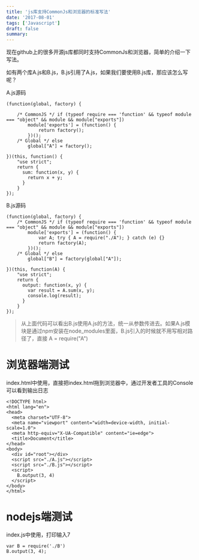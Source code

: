 ```yaml
---
title: 'js库支持CommonJs和浏览器的标准写法'
date: '2017-08-01'
tags: ['Javascript']
draft: false
summary: 
---
```


现在github上的很多开源js库都同时支持CommonJs和浏览器，简单的介绍一下写法。

如有两个库A.js和B.js，B.js引用了A.js，如果我们要使用B.js库，那应该怎么写呢？

A.js源码
```
(function(global, factory) {

    /* CommonJS */ if (typeof require === 'function' && typeof module === "object" && module && module["exports"])
        module['exports'] = (function() {
            return factory();
        })();
    /* Global */ else
        global["A"] = factory();

})(this, function() {
    "use strict";
    return {
      sum: function(x, y) {
        return x + y;
      }
    }
});
```

B.js源码
```
(function(global, factory) {
    /* CommonJS */ if (typeof require === 'function' && typeof module === "object" && module && module["exports"])
        module['exports'] = (function() {
            var A; try { A = require("./A"); } catch (e) {}
            return factory(A);
        })();
    /* Global */ else
        global["B"] = factory(global["A"]);

})(this, function(A) {
    "use strict";
    return {
      output: function(x, y) {
        var result = A.sum(x, y);
        console.log(result);
      }
    }
});
```
> 从上面代码可以看出B.js使用A.js的方法，统一从参数传进去。如果A.js模块是通过npm安装在node_modules里面，B.js引入的时候就不用写相对路径了，直接 A = require("A")

# 浏览器端测试
index.html中使用，直接把index.html拖到浏览器中，通过开发者工具的Console可以看到输出日志  
```
<!DOCTYPE html>
<html lang="en">
<head>
  <meta charset="UTF-8">
  <meta name="viewport" content="width=device-width, initial-scale=1.0">
  <meta http-equiv="X-UA-Compatible" content="ie=edge">
  <title>Document</title>
</head>
<body>
  <div id="root"></div>
  <script src="./A.js"></script>
  <script src="./B.js"></script>
  <script>
    B.output(3, 4)
  </script>
</body>
</html>
```

# nodejs端测试
index.js中使用，打印输入7
```
var B = require('./B')
B.output(3, 4);
```